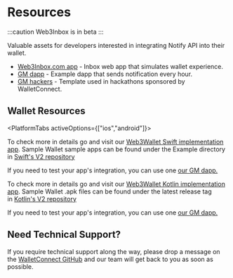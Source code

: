 
# Resources

:::caution
Web3Inbox is in beta
:::

Valuable assets for developers interested in integrating Notify API into their wallet.

- [Web3Inbox.com app](https://app.web3inbox.com) - Inbox web app that simulates wallet experience.
- [GM dapp](https://gm.walletconnect.com/) - Example dapp that sends notification every hour.
- [GM hackers](https://github.com/WalletConnect/gm-hackers) - Template used in hackathons sponsored by WalletConnect.

## Wallet Resources

<PlatformTabs activeOptions={["ios","android"]}>
<PlatformTabItem value="ios">

To check more in details go and visit our [Web3Wallet Swift implementation app](https://github.com/WalletConnect/WalletConnectSwiftV2/tree/main/Example/WalletApp). Sample Wallet sample apps can be found under the Example directory in [Swift's V2 repository](https://github.com/WalletConnect/WalletConnectSwiftV2/tree/main/Example)

If you need to test your app's integration, you can use one [our GM dapp.](https://gm.walletconnect.com/)

</PlatformTabItem>
<PlatformTabItem value="android">

To check more in details go and visit our [Web3Wallet Kotlin implementation app](https://github.com/WalletConnect/WalletConnectKotlinV2/tree/develop/sample/wallet). Sample Wallet .apk files can be found under the latest release tag in [Kotlin's V2 repository](https://github.com/WalletConnect/WalletConnectKotlinV2/tags)

If you need to test your app's integration, you can use one [our GM dapp.](https://gm.walletconnect.com/)

</PlatformTabItem>
</PlatformTabs>

## Need Technical Support?[](https://docs.walletconnect.com/web3wallet/namespaces#need-technical-support)

If you require technical support along the way, please drop a message on the [WalletConnect GitHub](https://github.com/orgs/WalletConnect/discussions/categories/web3inbox-sdk-support) and our team will get back to you as soon as possible.
